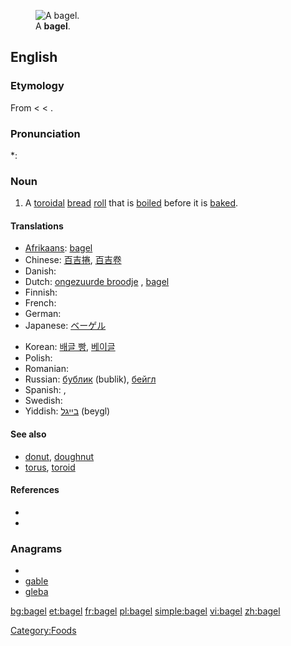 [[File:Bagel.jpg|thumb|right|A '''bagel'''.]]
==English==

===Etymology===
From {{etyl|yi}} {{term|בײגל|tr=beygl|lang=yi|sc=Hebr}} < {{etyl|gmh}} < {{etyl|goh}}.

===Pronunciation===
*: {{rhymes|eɪɡəl}}

===Noun===
{{en-noun}}

# A [[toroidal]] [[bread]] [[roll]] that is [[boil]]ed before it is [[bake]]d.

====Translations====
{{trans-top|toroidal bread roll}}
* [[Afrikaans]]: [[#Afrikaans|bagel]]
* Chinese: [[百吉捲]], [[百吉卷]]
* Danish: {{t-|da|bagel}}
* Dutch: [[ongezuurde broodje]] {{n}}<!-- wikify if idiomatic -->, [[#Dutch|bagel]]
* Finnish: {{t-|fi|bagel}}
* French: {{t-|fr|bagel}}
* German: {{t+|de|Bagel|m}}
* Japanese: [[ベーゲル]]
{{trans-mid}}
* Korean: [[배글 빵]], [[베이글]]
* Polish: {{t+|pl|bajgiel}}
* Romanian: {{t-|ro|covrig}}
* Russian: [[бублик]] (bublik), [[бейгл]]
* Spanish: {{t-|es|panecillo|m}}, {{t-|es|bagel}}
* Swedish: {{t-|sv|bagel|c}}
* Yiddish: [[בײגל]] (beygl)
{{trans-bottom}}

====See also====
* [[donut]], [[doughnut]]
* [[torus]], [[toroid]]

====References====
* {{R:Online Etymology Dictionary}}
* {{pedialite}}

===Anagrams===
* {{alphagram|abegl}}
* [[gable#English|gable]]
* [[gleba#English|gleba]]


[[Category:Foods]]

[[bg:bagel]]
[[et:bagel]]
[[fr:bagel]]
[[pl:bagel]]
[[simple:bagel]]
[[vi:bagel]]
[[zh:bagel]]